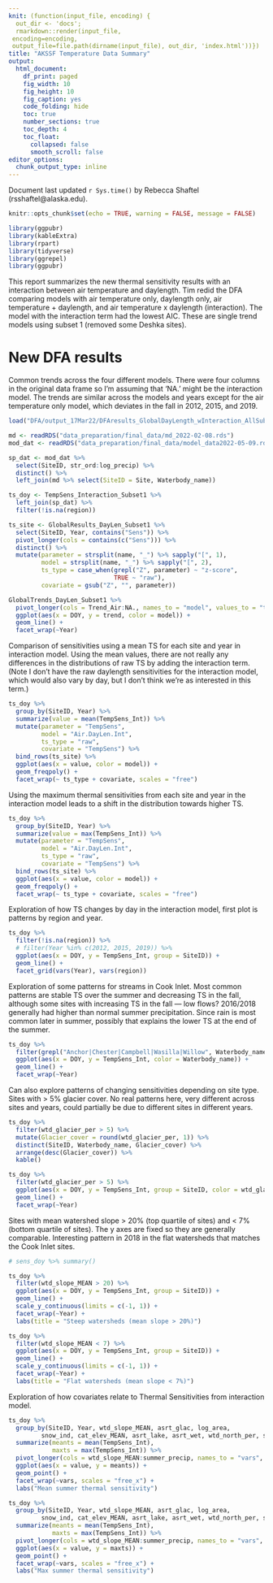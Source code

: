 ```yaml
---
knit: (function(input_file, encoding) {
  out_dir <- 'docs';
  rmarkdown::render(input_file,
 encoding=encoding,
 output_file=file.path(dirname(input_file), out_dir, 'index.html'))})
title: "AKSSF Temperature Data Summary"
output:
  html_document: 
    df_print: paged
    fig_width: 10
    fig_height: 10
    fig_caption: yes
    code_folding: hide
    toc: true
    number_sections: true
    toc_depth: 4
    toc_float:
      collapsed: false
      smooth_scroll: false
editor_options: 
  chunk_output_type: inline
---
```


Document last updated `r Sys.time()` by Rebecca Shaftel (rsshaftel@alaska.edu). 


```r
knitr::opts_chunk$set(echo = TRUE, warning = FALSE, message = FALSE)

library(ggpubr)
library(kableExtra)
library(rpart)
library(tidyverse)
library(ggrepel)
library(ggpubr)
```

This report summarizes the new thermal sensitivity results with an interaction between air temperature and daylength. Tim redid the DFA comparing models with air temperature only, daylength only, air temperature + daylength, and air temperature x daylength (interaction). The model with the interaction term had the lowest AIC. These are single trend models using subset 1 (removed some Deshka sites).

# New DFA results

Common trends across the four different models. There were four columns in the original data frame so I'm assuming that 'NA.' might be the interaction model. The trends are similar across the models and years except for the air temperature only model, which deviates in the fall in 2012, 2015, and 2019.

```r
load("DFA/output_17Mar22/DFAresults_GlobalDayLength_wInteraction_AllSubsets.Rdata")

md <- readRDS("data_preparation/final_data/md_2022-02-08.rds")
mod_dat <- readRDS("data_preparation/final_data/model_data2022-05-09.rds")

sp_dat <- mod_dat %>% 
  select(SiteID, str_ord:log_precip) %>%
  distinct() %>% 
  left_join(md %>% select(SiteID = Site, Waterbody_name))

ts_doy <- TempSens_Interaction_Subset1 %>%
  left_join(sp_dat) %>% 
  filter(!is.na(region))

ts_site <- GlobalResults_DayLen_Subset1 %>%
  select(SiteID, Year, contains("Sens")) %>% 
  pivot_longer(cols = contains(c("Sens"))) %>% 
  distinct() %>% 
  mutate(parameter = strsplit(name, "_") %>% sapply("[", 1),
         model = strsplit(name, "_") %>% sapply("[", 2),
         ts_type = case_when(grepl("Z", parameter) ~ "z-score",
                             TRUE ~ "raw"),
         covariate = gsub("Z", "", parameter)) 

```


```r

GlobalTrends_DayLen_Subset1 %>%
  pivot_longer(cols = Trend_Air:NA., names_to = "model", values_to = "trend") %>% 
  ggplot(aes(x = DOY, y = trend, color = model)) +
  geom_line() +
  facet_wrap(~Year)

```

Comparison of sensitivities using a mean TS for each site and year in interaction model. Using the mean values, there are not really any differences in the distributions of raw TS by adding the interaction term. (Note I don't have the raw daylength sensitivities for the interaction model, which would also vary by day, but I don't think we're as interested in this term.)

```r

ts_doy %>% 
  group_by(SiteID, Year) %>% 
  summarize(value = mean(TempSens_Int)) %>% 
  mutate(parameter = "TempSens",
         model = "Air.DayLen.Int",
         ts_type = "raw",
         covariate = "TempSens") %>% 
  bind_rows(ts_site) %>% 
  ggplot(aes(x = value, color = model)) +
  geom_freqpoly() +
  facet_wrap(~ ts_type + covariate, scales = "free") 
```

Using the maximum thermal sensitivities from each site and year in the interaction model leads to a shift in the distribution towards higher TS.

```r

ts_doy %>% 
  group_by(SiteID, Year) %>% 
  summarize(value = max(TempSens_Int)) %>% 
  mutate(parameter = "TempSens",
         model = "Air.DayLen.Int",
         ts_type = "raw",
         covariate = "TempSens") %>% 
  bind_rows(ts_site) %>% 
  ggplot(aes(x = value, color = model)) +
  geom_freqpoly() +
  facet_wrap(~ ts_type + covariate, scales = "free") 
```

Exploration of how TS changes by day in the interaction model, first plot is patterns by region and year. 

```r
ts_doy %>% 
  filter(!is.na(region)) %>% 
  # filter(Year %in% c(2012, 2015, 2019)) %>% 
  ggplot(aes(x = DOY, y = TempSens_Int, group = SiteID)) +
  geom_line() +
  facet_grid(vars(Year), vars(region))

```

Exploration of some patterns for streams in Cook Inlet. Most common patterns are stable TS over the summer and decreasing TS in the fall, although some sites with increasing TS in the fall --- low flows? 2016/2018 generally had higher than normal summer precipitation. Since rain is most common later in summer, possibly that explains the lower TS at the end of the summer. 

```r
ts_doy %>% 
  filter(grepl("Anchor|Chester|Campbell|Wasilla|Willow", Waterbody_name) | Waterbody_name == "Kroto (Deshka) Creek") %>%
  ggplot(aes(x = DOY, y = TempSens_Int, color = Waterbody_name)) +
  geom_line() +
  facet_wrap(~Year)

```

Can also explore patterns of changing sensitivities depending on site type. Sites with > 5% glacier cover. No real patterns here, very different across sites and years, could partially be due to different sites in different years.

```r
ts_doy %>% 
  filter(wtd_glacier_per > 5) %>% 
  mutate(Glacier_cover = round(wtd_glacier_per, 1)) %>% 
  distinct(SiteID, Waterbody_name, Glacier_cover) %>% 
  arrange(desc(Glacier_cover)) %>% 
  kable()

ts_doy %>% 
  filter(wtd_glacier_per > 5) %>% 
  ggplot(aes(x = DOY, y = TempSens_Int, group = SiteID, color = wtd_glacier_per)) +
  geom_line() +
  facet_wrap(~Year)
```

Sites with mean watershed slope > 20% (top quartile of sites) and < 7% (bottom quartile of sites). The y axes are fixed so they are generally comparable. Interesting pattern in 2018 in the flat watersheds that matches the Cook Inlet sites.

```r
# sens_doy %>% summary()

ts_doy %>% 
  filter(wtd_slope_MEAN > 20) %>% 
  ggplot(aes(x = DOY, y = TempSens_Int, group = SiteID)) +
  geom_line() +
  scale_y_continuous(limits = c(-1, 1)) +
  facet_wrap(~Year) +
  labs(title = "Steep watersheds (mean slope > 20%)")

ts_doy %>% 
  filter(wtd_slope_MEAN < 7) %>% 
  ggplot(aes(x = DOY, y = TempSens_Int, group = SiteID)) +
  geom_line() +
  scale_y_continuous(limits = c(-1, 1)) +
  facet_wrap(~Year) +
  labs(title = "Flat watersheds (mean slope < 7%)")
```

Exploration of how covariates relate to Thermal Sensitivities from interaction model.

```r
ts_doy %>%
  group_by(SiteID, Year, wtd_slope_MEAN, asrt_glac, log_area, 
         snow_ind, cat_elev_MEAN, asrt_lake, asrt_wet, wtd_north_per, summer_precip) %>%
  summarize(meants = mean(TempSens_Int),
            maxts = max(TempSens_Int)) %>% 
  pivot_longer(cols = wtd_slope_MEAN:summer_precip, names_to = "vars", values_to = "value") %>%  
  ggplot(aes(x = value, y = meants)) +
  geom_point() +
  facet_wrap(~vars, scales = "free_x") +
  labs("Mean summer thermal sensitivity")

ts_doy %>%
  group_by(SiteID, Year, wtd_slope_MEAN, asrt_glac, log_area, 
         snow_ind, cat_elev_MEAN, asrt_lake, asrt_wet, wtd_north_per, summer_precip) %>%
  summarize(meants = mean(TempSens_Int),
            maxts = max(TempSens_Int)) %>% 
  pivot_longer(cols = wtd_slope_MEAN:summer_precip, names_to = "vars", values_to = "value") %>%  
  ggplot(aes(x = value, y = maxts)) +
  geom_point() +
  facet_wrap(~vars, scales = "free_x") +
  labs("Max summer thermal sensitivity")
```



